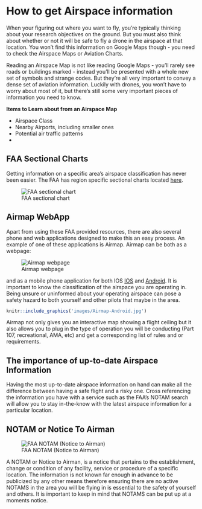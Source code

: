 # How to get Airspace information {#ch-airspace-info}

When your figuring out where you want to fly, you're typically thinking about your research objectives on the ground.  But you must also think about whether or not it will be safe to fly a drone in the airspace at that location.  You won't find this information on Google Maps though - you need to check the Airspace Maps or Aviation Charts.

Reading an Airspace Map is not like reading Google Maps - you'll rarely see roads or buildings marked - instead you'll be presented with a whole new set of symbols and strange codes.  But they're all very important to convey a dense set of aviation information.  Luckily with drones, you won't have to worry about most of it, but there's still some very important pieces of information you need to know.

**Items to Learn about from an Airspace Map**

- Airspace Class
- Nearby Airports, including smaller ones
- Potential air traffic patterns
- 

## FAA Sectional Charts 

Getting information on a specific area's airspace classification has never been easier. The FAA has region specific sectional charts located [here](https://www.faa.gov/air_traffic/flight_info/aeronav/digital_products/vfr/). 

![FAA sectional chart](images\FAA-VFR.png)

## Airmap WebApp


Apart from using these FAA provided resources, there are also several phone and web applications designed to make this an easy process. An example of one of these applications is Airmap. Airmap can be both as a webpage:

![Airmap webpage](images\Airmap-Web.png)

and as a mobile phone application for both IOS [IOS](https://apps.apple.com/us/app/airmap-for-drones/id1042824733) and [Android](https://play.google.com/store/apps/details?id=com.airmap.airmap&hl=en_US). It is important to know the classification of the airspace you are operating in. Being unsure or uninformed about your operating airspace can pose a safety hazard to both yourself and other pilots that maybe in the area.


```r
knitr::include_graphics('images/Airmap-Android.jpg')
```


Airmap not only gives you an interactive map showing a flight ceiling but it also allows you to plug in the type of operation you will be conducting (Part 107, recreational, AMA, etc) and get a corresponding list of rules and or requirements.

## The importance of up-to-date Airspace Information

Having the most up-to-date airspace information on hand can make all the difference between having a safe flight and a risky one. Cross referencing the information you have with a service such as the FAA's NOTAM search will allow you to stay in-the-know with the latest airspace information for a particular location.

## NOTAM or Notice To Airman

![FAA NOTAM (Notice to Airman)](images\FAA-Notam.png) 

A NOTAM or Notice to Airman, is a notice that pertains to the establishment, change or condition of any facility, service or procedure of a specific location. The information is not known far enough in advance to be publicized by any other means therefore ensuring there are no active NOTAMS in the area you will be flying in is essential to the safety of yourself and others. It is important to keep in mind that NOTAMS can be put up at a moments notice.




